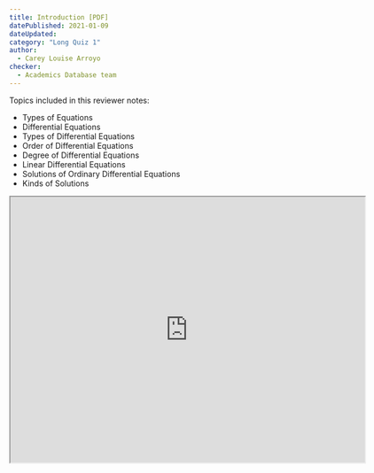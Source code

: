```yaml
---
title: Introduction [PDF]
datePublished: 2021-01-09
dateUpdated: 
category: "Long Quiz 1"
author: 
  - Carey Louise Arroyo
checker: 
  - Academics Database team
---
```


Topics included in this reviewer notes:
* Types of Equations
* Differential Equations
* Types of Differential Equations
* Order of Differential Equations
* Degree of Differential Equations 
* Linear Differential Equations
* Solutions of Ordinary Differential Equations
* Kinds of Solutions

<iframe src="https://drive.google.com/file/d/1lvTYqDdBltEm-L481VIQ17BSPoP4243X/preview" width="640" height="480" allow="autoplay"></iframe>